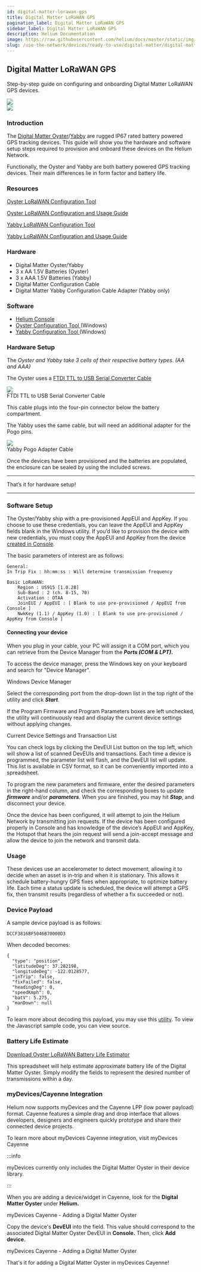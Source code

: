 ```yaml
---
id: digital-matter-lorawan-gps
title: Digital Matter LoRaWAN GPS
pagination_label: Digital Matter LoRaWAN GPS
sidebar_label: Digital Matter LoRaWAN GPS
description: Helium Documentation
image: https://raw.githubusercontent.com/helium/docs/master/static/img/link-image.png
slug: /use-the-network/devices/ready-to-use/digital-matter/digital-matter-lorawan-gps
---
```



## Digital Matter LoRaWAN GPS

Step-by-step guide on configuring and onboarding Digital Matter LoRaWAN GPS devices.

<div style={{ textAlign: 'left' }}>
  <img src={useBaseUrl('img/use-the-network/devices/ready-to-use/digital-matter-oyster.png')} />
</div>
<div style={{ textAlign: 'right' }}>
  <img src={useBaseUrl('img/use-the-network/devices/ready-to-use/digital-matter-yabby.png')} />
</div>

### Introduction

The
[Digital Matter Oyster](https://www.digitalmatter.com/devices/oyster-lorawan/)/[Yabby](https://www.digitalmatter.com/devices/yabby-lorawan/)
are rugged IP67 rated battery powered GPS tracking devices. This guide will show you the hardware
and software setup steps required to provision and onboard these devices on the Helium Network.

Functionally, the Oyster and Yabby are both battery powered GPS tracking devices. Their main
differences lie in form factor and battery life.

### Resources

[Oyster LoRaWAN Configuration Tool](https://www.oemserver.com/tools/OysterLoRaWAN/ConfigTool/setup.exe)

[Oyster LoRaWAN Configuration and Usage Guide](https://support.digitalmatter.com/support/solutions/articles/16000063310-oyster-lorawan-configuration-and-usage-guide)

[Yabby LoRaWAN Configuration Tool](https://www.oemserver.com/tools/YabbyLoRaWAN/ConfigTool/setup.exe)

[Yabby LoRaWAN Configuration and Usage Guide](https://support.digitalmatter.com/support/solutions/articles/16000077618-configuration-and-usage-guide)

### Hardware

- Digital Matter Oyster/Yabby
- 3 x AA 1.5V Batteries \(Oyster\)
- 3 x AAA 1.5V Batteries \(Yabby\)
- Digital Matter Configuration Cable
- Digital Matter Yabby Configuration Cable Adapter \(Yabby only\)

### Software

- [Helium Console](https://console.helium.com/)
- [Oyster Configuration Tool ](https://www.oemserver.com/tools/OysterLoRaWAN/ConfigTool/setup.exe)\(Windows\)
- [Yabby Configuration Tool ](https://www.oemserver.com/tools/YabbyLoRaWAN/ConfigTool/setup.exe)\(Windows\)

### Hardware Setup

The _Oyster and Yabby take 3 cells of their respective battery types. \(AA and AAA\)_

The Oyster uses a
[FTDI TTL to USB Serial Converter Cable](https://www.ftdichip.com/Support/Documents/DataSheets/Cables/DS_TTL-232RG_CABLES.pdf)

<div style={{ textAlign: 'center' }}>
  <img
    src={useBaseUrl('img/use-the-network/devices/ready-to-use/digital-matter-oyster-cable.png')}
  />
</div>

<div style={{ textAlign: 'center' }}>FTDI TTL to USB Serial Converter Cable</div>

This cable plugs into the four-pin connector below the battery compartment.

The Yabby uses the same cable, but will need an additional adapter for the Pogo pins.

<div style={{ textAlign: 'center' }}>
  <img
    src={useBaseUrl('img/use-the-network/devices/ready-to-use/digital-matter-yabby-cable.png')}
  />
</div>

<div style={{ textAlign: 'center' }}>Yabby Pogo Adapter Cable</div>

Once the devices have been provisioned and the batteries are populated, the enclosure can be sealed
by using the included screws.

---

That’s it for hardware setup!

---

### Software Setup

The Oyster/Yabby ship with a pre-provisioned AppEUI and AppKey. If you choose to use these
credentials, you can leave the AppEUI and AppKey fields blank in the Windows utility. If you’d like
to provision the device with new credentials, you must copy the AppEUI and AppKey from the device
[created in Console](/use-the-network/console/adding-devices).

The basic parameters of interest are as follows:

```text
General:
In Trip Fix : hh:mm:ss : Will determine transmission frequency

Basic LoRaWAN:
	Region : US915 [1.0.2B]
	Sub-Band : 2 (ch. 8-15, 70)
	Activation : OTAA
	JoinEUI / AppEUI : [ Blank to use pre-provisioned / AppEUI from Console ]
	NwkKey (1.1) / AppKey (1.0) : [ Blank to use pre-provisioned / AppKey from Console ]

```

#### Connecting your device

When you plug in your cable, your PC will assign it a COM port, which you can retrieve from the
Device Manager from the _**Ports \(COM & LPT\).**_

To access the device manager, press the Windows key on your keyboard and search for "Device
Manager".

Windows Device Manager

Select the corresponding port from the drop-down list in the top right of the utility and click
_**Start**_.

If the Program Firmware and Program Parameters boxes are left unchecked, the utility will
continuously read and display the current device settings without applying changes.

Current Device Settings and Transaction List

You can check logs by clicking the DevEUI List button on the top left, which will show a list of
scanned DevEUIs and transactions. Each time a device is programmed, the parameter list will flash,
and the DevEUI list will update. This list is available in CSV format, so it can be conveniently
imported into a spreadsheet.

To program the new parameters and firmware, enter the desired parameters in the right-hand column,
and check the corresponding boxes to update _**firmware**_ and/or _**parameters**._ When you are
finished, you may hit _**Stop**_, and disconnect your device.

Once the device has been configured, it will attempt to join the Helium Network by transmitting join
requests. If the device has been configured properly in Console and has knowledge of the device’s
AppEUI and AppKey, the Hotspot that hears the join request will send a join-accept message and allow
the device to join the network and transmit data.

### Usage

These devices use an accelerometer to detect movement, allowing it to decide when an asset is
in-trip and when it is stationary. This allows it schedule battery-hungry GPS fixes when
appropriate, to optimize battery life. Each time a status update is scheduled, the device will
attempt a GPS fix, then transmit results \(regardless of whether a fix succeeded or not\).

### Device Payload

A sample device payload is as follows:

```text
DCCF3816BF5046B70000D3
```

When decoded becomes:

```text
{
  "type": "position",
  "latitudeDeg": 37.282198,
  "longitudeDeg": -122.0128577,
  "inTrip": false,
  "fixFailed": false,
  "headingDeg": 0,
  "speedKmph": 0,
  "batV": 5.275,
  "manDown": null
}
```

To learn more about decoding this payload, you may use this
[utility](https://www.oemserver.com/tools/OysterLoRaWAN/UplinkDecoder.html). To view the Javascript
sample code, you can view source.

### Battery Life Estimate

[Download Oyster LoRaWAN Battery Life Estimator](https://support.digitalmatter.com/helpdesk/attachments/16023300051)

This spreadsheet will help estimate approximate battery life of the Digital Matter Oyster. Simply
modify the fields to represent the desired number of transmissions within a day.

### myDevices/Cayenne Integration

Helium now supports myDevices and the Cayenne LPP \(low power payload\) format. Cayenne features a
simple drag and drop interface that allows developers, designers and engineers quickly prototype and
share their connected device projects.

To learn more about myDevices Cayenne integration, visit myDevices Cayenne

:::info

myDevices currently only includes the Digital Matter Oyster in their device library.

:::

When you are adding a device/widget in Cayenne, look for the **Digital Matter Oyster** under
**Helium.**

myDevices Cayenne - Adding a Digital Matter Oyster

Copy the device's **DevEUI** into the field. This value should correspond to the associated Digital
Matter Oyster DevEUI in **Console.** Then, click **Add device.**

myDevices Cayenne - Adding a Digital Matter Oyster

That's it for adding a Digital Matter Oyster in myDevices Cayenne!
